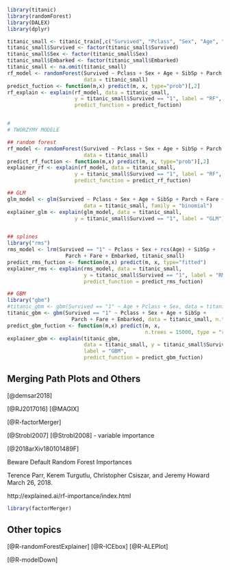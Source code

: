 ```r
library(titanic)
library(randomForest)
library(DALEX)
library(dplyr)

titanic_small <- titanic_train[,c("Survived", "Pclass", "Sex", "Age", "SibSp", "Parch", "Fare", "Embarked")]
titanic_small$Survived <- factor(titanic_small$Survived)
titanic_small$Sex <- factor(titanic_small$Sex)
titanic_small$Embarked <- factor(titanic_small$Embarked)
titanic_small <- na.omit(titanic_small)
rf_model <- randomForest(Survived ~ Pclass + Sex + Age + SibSp + Parch + Fare + Embarked, 
                         data = titanic_small)
predict_fuction <- function(m,x) predict(m, x, type="prob")[,2]
rf_explain <- explain(rf_model, data = titanic_small, 
                      y = titanic_small$Survived == "1", label = "RF",
                      predict_function = predict_fuction)


#
# TWORZYMY MODELE

## random forest
rf_model <- randomForest(Survived ~ Pclass + Sex + Age + SibSp + Parch + Fare + Embarked,
                         data = titanic_small)
predict_rf_fuction <- function(m,x) predict(m, x, type="prob")[,2]
explainer_rf <- explain(rf_model, data = titanic_small,
                      y = titanic_small$Survived == "1", label = "RF",
                      predict_function = predict_rf_fuction)

## GLM
glm_model <- glm(Survived ~ Pclass + Sex + Age + SibSp + Parch + Fare + Embarked,
                         data = titanic_small, family = "binomial")
explainer_glm <- explain(glm_model, data = titanic_small,
                      y = titanic_small$Survived == "1", label = "GLM")


## splines
library("rms")
rms_model <- lrm(Survived == "1" ~ Pclass + Sex + rcs(Age) + SibSp +
                   Parch + Fare + Embarked, titanic_small)
predict_rms_fuction <- function(m,x) predict(m, x, type="fitted")
explainer_rms <- explain(rms_model, data = titanic_small,
                         y = titanic_small$Survived == "1", label = "RMS",
                         predict_function = predict_rms_fuction)

## GBM
library("gbm")
#titanic_gbm <- gbm(Survived == "1" ~ Age + Pclass + Sex, data = titanic_small, n.trees = 1000)
titanic_gbm <- gbm(Survived == "1" ~ Pclass + Sex + Age + SibSp +
                     Parch + Fare + Embarked, data = titanic_small, n.trees = 15000)
predict_gbm_fuction <- function(m,x) predict(m, x,
                                             n.trees = 15000, type = "response")
explainer_gbm <- explain(titanic_gbm,
                         data = titanic_small, y = titanic_small$Survived == "1",
                         label = "GBM",
                         predict_function = predict_gbm_fuction)

```



## Merging Path Plots and Others  {#factorMerger}

[@demsar2018]

[@RJ2017016]
[@MAGIX]






[@R-factorMerger]


[@Strobl2007] 
[@Strobl2008] 
- variable importance

[@2018arXiv180101489F]

Beware Default Random Forest Importances

Terence Parr, Kerem Turgutlu, Christopher Csiszar, and Jeremy Howard
March 26, 2018.

http://explained.ai/rf-importance/index.html



```r
library(factorMerger)
```

## Other topics


[@R-randomForestExplainer]
[@R-ICEbox]
[@R-ALEPlot]

[@R-modelDown]

